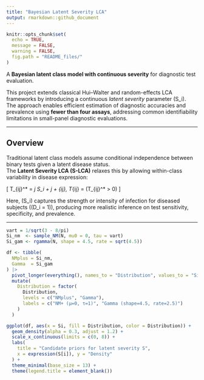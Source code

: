 ```yaml
---
title: "Bayesian Latent Severity LCA"
output: rmarkdown::github_document
---
```


```r
knitr::opts_chunk$set(
  echo = TRUE,
  message = FALSE,
  warning = FALSE,
  fig.path = "README_files/"
)
```


A **Bayesian latent class model with continuous severity** for diagnostic test evaluation.

This project extends classical Hui–Walter and random-effects LCA frameworks by introducing a continuous *latent severity* parameter \(S_i\).  
The approach enables efficient estimation of diagnostic accuracies and prevalence using **fewer than four assays**, addressing common identifiability limitations in small-panel diagnostic evaluations.


---

## Overview

Traditional latent class models assume conditional independence between binary tests given a latent disease status.  
The **Latent Severity LCA (S-LCA)** relaxes this by allowing within-class variability in disease expression:

\[
T_{ij}^* = \beta_j S_i + \gamma_j + \varepsilon_{ij}, 
\qquad T_{ij} = \mathbb{I}(T_{ij}^* > 0)
\]

Here, \(S_i\) captures the strength or intensity of infection for diseased subjects (\(D_i = 1\)), producing more realistic inference on test sensitivity, specificity, and prevalence.

---


```r
vart = 1/sqrt(3 - 8/pi)
Si_nm  <- sample_NM(N, mu0 = 0, tau = vart)          
Si_gam <- rgamma(N, shape = 4.5, rate = sqrt(4.5))                

df <- tibble(
  NMplus = Si_nm,
  Gamma  = Si_gam
) |> 
  pivot_longer(everything(), names_to = "Distribution", values_to = "Si") |>
  mutate(
    Distribution = factor(
      Distribution,
      levels = c("NMplus", "Gamma"),
      labels = c("NM+ (μ=0, τ=1)", "Gamma (shape=4.5, rate=2.5)")
    )
  )

ggplot(df, aes(x = Si, fill = Distribution, color = Distribution)) +
  geom_density(alpha = 0.3, adjust = 1.2) +
  scale_x_continuous(limits = c(0, 8)) +
  labs(
    title = "Candidate priors for latent severity S",
    x = expression(S[i]), y = "Density"
  ) +
  theme_minimal(base_size = 13) +
  theme(legend.title = element_blank())
```

